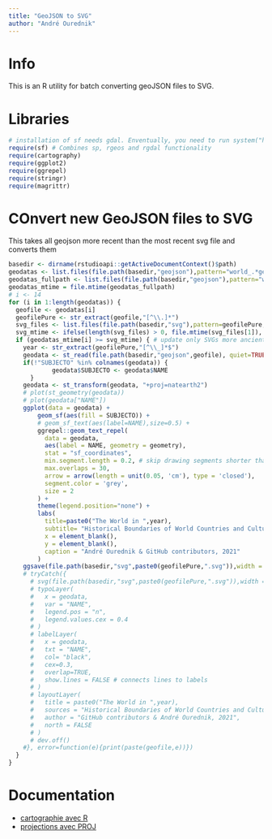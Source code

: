 ```yaml
---
title: "GeoJSON to SVG"
author: "André Ourednik"
---
```


# Info

This is an R utility for batch converting geoJSON files to SVG.

# Libraries

```r
# installation of sf needs gdal. Enventually, you need to run system("hombrew install gdal") before. 
require(sf) # Combines sp, rgeos and rgdal functionality
require(cartography)
require(ggplot2)
require(ggrepel)
require(stringr)
require(magrittr)
```

# COnvert new GeoJSON files to SVG

This takes all geojson more recent than the most recent svg file and converts them

```r
basedir <- dirname(rstudioapi::getActiveDocumentContext()$path)
geodatas <- list.files(file.path(basedir,"geojson"),pattern="world_.*geojson") 
geodatas_fullpath <- list.files(file.path(basedir,"geojson"),pattern="world_.*geojson",full.names = TRUE) 
geodatas_mtime = file.mtime(geodatas_fullpath)
# i <- 14
for (i in 1:length(geodatas)) {
  geofile <- geodatas[i]
  geofilePure <- str_extract(geofile,"[^\\.]*")
  svg_files <- list.files(file.path(basedir,"svg"),pattern=geofilePure,full.names = TRUE)
  svg_mtime <- ifelse(length(svg_files) > 0, file.mtime(svg_files[1]), as.Date("2021-09-01") %>% as.POSIXct()) 
  if (geodatas_mtime[i] >= svg_mtime) { # update only SVGs more ancient than the current GeoJSON file
    year <- str_extract(geofilePure,"[^\\_]*$")
    geodata <- st_read(file.path(basedir,"geojson",geofile), quiet=TRUE)
    if(!"SUBJECTO" %in% colnames(geodata)) {
			geodata$SUBJECTO <- geodata$NAME
	  }
    geodata <- st_transform(geodata, "+proj=natearth2")
    # plot(st_geometry(geodata))
    # plot(geodata["NAME"])
    ggplot(data = geodata) + 
        geom_sf(aes(fill = SUBJECTO)) +
        # geom_sf_text(aes(label=NAME),size=0.5) +
        ggrepel::geom_text_repel(
          data = geodata,
          aes(label = NAME, geometry = geometry),
          stat = "sf_coordinates",
          min.segment.length = 0.2, # skip drawing segments shorter than this
          max.overlaps = 30,
          arrow = arrow(length = unit(0.05, 'cm'), type = 'closed'),
          segment.color = 'grey',
          size = 2
        ) +
        theme(legend.position="none") +
        labs(
          title=paste0("The World in ",year),
          subtitle= "Historical Boundaries of World Countries and Cultural Regions. (work in progress) https://github.com/aourednik/historical-basemaps",
          x = element_blank(), 
          y = element_blank(),
          caption = "André Ourednik & GitHub contributors, 2021"
        )
    ggsave(file.path(basedir,"svg",paste0(geofilePure,".svg")),width = 30, height=20) # needs svglite
    # tryCatch({
      # svg(file.path(basedir,"svg",paste0(geofilePure,".svg")),width = 30, 20)
      # typoLayer(
      #   x = geodata,
      #   var = "NAME",
      #   legend.pos = "n",
      #   legend.values.cex = 0.4
      # )
      # labelLayer(
      #   x = geodata, 
      #   txt = "NAME", 
      #   col= "black",
      #   cex=0.3,
      #   overlap=TRUE,
      #   show.lines = FALSE # connects lines to labels
      # )
      # layoutLayer(
      #   title = paste0("The World in ",year), 
      #   sources = "Historical Boundaries of World Countries and Cultural Regions. https://github.com/aourednik/historical-basemaps", 
      #   author = "GitHub contributors & André Ourednik, 2021",
      #   north = FALSE
      # )
      # dev.off()
    #}, error=function(e){print(paste(geofile,e))})
  }
}
```


# Documentation

* [cartographie avec R](https://rcarto.github.io/carto_avec_r/)
* [projections avec PROJ](https://proj.org/operations/projections/)
